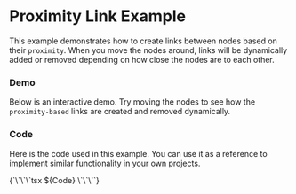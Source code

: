 
<Meta of={Stories} />

# Proximity Link Example

This example demonstrates how to create links between nodes based on their `proximity`. When you move the nodes around, links will be dynamically added or removed depending on how close the nodes are to each other.

### Demo

Below is an interactive demo. Try moving the nodes to see how the `proximity-based` links are created and removed dynamically.

<Canvas of={Stories.Default} />

### Code

Here is the code used in this example. You can use it as a reference to implement similar functionality in your own projects.

<Markdown>
{`\`\`\`tsx
${Code}
\`\`\``}
</Markdown>










